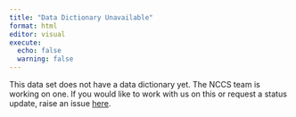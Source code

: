 ```yaml
---
title: "Data Dictionary Unavailable"
format: html
editor: visual
execute:
  echo: false
  warning: false
---
```


This data set does not have a data dictionary yet. The NCCS team is working on one. If you would like to work with us on this or request a status update, raise an issue [here](https://github.com/UrbanInstitute/nccs/issues).
